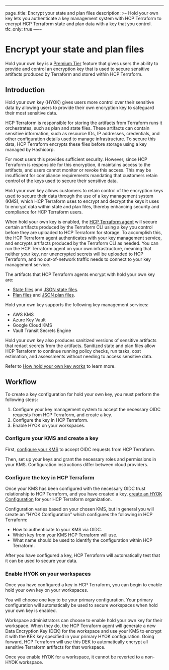 ---
page_title: Encrypt your state and plan files
description: >-
  Hold your own key lets you authenticate a key management system with HCP Terraform to encrypt HCP Terraform state and plan data with a key that you control.
tfc_only: true
—--

# Encrypt your state and plan files

Hold your own key is a [Premium Tier](https://www.hashicorp.com/en/pricing?tab=terraform) feature that gives users the ability to provide and control an encryption key that is used to secure sensitive artifacts produced by Terraform and stored within HCP Terraform.

## Introduction

Hold your own key (HYOK) gives users more control over their sensitive data by allowing users to provide their own encryption key to safeguard their most sensitive data.

HCP Terraform is responsible for storing the artifacts from Terraform runs it orchestrates, such as plan and state files. These artifacts can contain sensitive information, such as resource IDs, IP addresses, credentials, and other configuration details used to manage infrastructure. To secure this data, HCP Terraform encrypts these files before storage using a key managed by Hashicorp.

For most users this provides sufficient security. However, since HCP Terraform is responsible for this encryption, it maintains access to the artifacts, and users cannot monitor or revoke this access. This may be insufficient for compliance requirements mandating that customers retain control of the keys used to secure their sensitive data.

Hold your own key allows customers to retain control of the encryption keys used to secure their data through the use of a key management system (KMS), which HCP Terraform uses to encrypt and decrypt the keys it uses to encrypt data within state and plan files, thereby enhancing security and compliance for HCP Terraform users.

When hold your own key is enabled, the [HCP Terraform agent](/terraform/cloud-docs/agents) will secure certain artifacts produced by the Terraform CLI using a key you control before they are uploaded to HCP Terraform for storage. To accomplish this, the HCP Terraform agent authenticates with your key management service, and encrypts artifacts produced by the Terraform CLI as needed. You can run the HCP Terraform agent on your own infrastructure, meaning that neither your key, nor unencrypted secrets will be uploaded to HCP Terraform, and no out-of-network traffic needs to connect to your key management service.

The artifacts that HCP Terraform agents encrypt with hold your own key are:

- [State files](/terraform/language/state) and [JSON state files](/terraform/internals/json-format).
- [Plan files](/terraform/cli/commands/plan#out-filename) and [JSON plan files](/terraform/internals/json-format#plan-representation).

Hold your own key supports the following key management services:

- AWS KMS
- Azure Key Vault
- Google Cloud KMS
- Vault Transit Secrets Engine

Hold your own key also produces sanitized versions of sensitive artifacts that redact secrets from the artifacts. Sanitized state and plan files allow HCP Terraform to continue running policy checks, run tasks, cost estimation, and assessments without needing to access sensitive data.

Refer to [How hold your own key works](/terraform/cloud-docs/hold-your-own-key/concepts) to learn more.

## Workflow

To create a key configuration for hold your own key, you must perform the following steps:

1. Configure your key management system to accept the necessary OIDC requests from HCP Terraform, and create a key.
3. Configure the key in HCP Terraform.
4. Enable HYOK on your workspaces.

### Configure your KMS and create a key

First, [configure your KMS](/terraform/cloud-docs/hold-your-own-key/configure#create-key-configuration) to accept OIDC requests from HCP Terraform.

Then, set up your keys and grant the necessary roles and permissions in your KMS. Configuration instructions differ between cloud providers.

### Configure the key in HCP Terraform

Once your KMS has been configured with the necessary OIDC trust relationship to HCP Terraform, and you have created a key, [create an HYOK Configuration](/terraform/cloud-docs/hold-your-own-key/configure#configure-hyok-in-hcp-terraform) for your HCP Terraform organization.

Configuration varies based on your chosen KMS, but in general you will create an "HYOK Configuration" which configures the following in HCP Terraform:

- How to authenticate to your KMS via OIDC.
- Which key from your KMS HCP Terraform will use.
- What name should be used to identify the configuration within HCP Terraform.

After you have configured a key, HCP Terraform will automatically test that it can be used to secure your data.

### Enable HYOK on your workspaces

Once you have configured a key in HCP Terraform, you can begin to enable hold your own key on your workspaces.

You will choose one key to be your primary configuration. Your primary configuration will automatically be used to secure workspaces when hold your own key is enabled.

Workspace administrators can choose to enable hold your own key for their workspace. When they do, the HCP Terraform agent will generate a new Data Encryption Key (DEK) for the workspace and use your KMS to encrypt it with the KEK key specified in your primary HYOK configuration. Going forward, HCP Terraform will use this DEK to automatically encrypt all sensitive Terraform artifacts for that workspace.

<Note>

  Once you enable HYOK for a workspace, it cannot be reverted to a non-HYOK workspace.

</Note>
